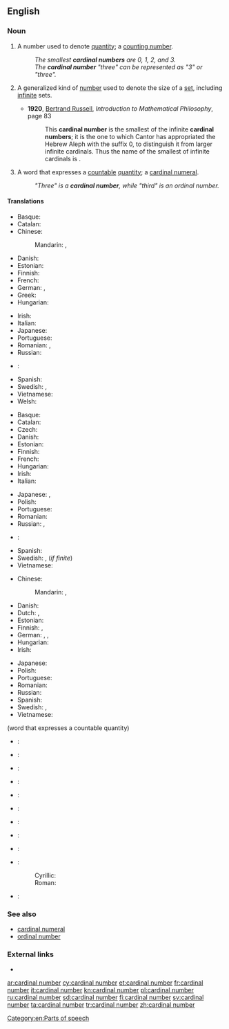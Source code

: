 ==English==

===Noun===
{{en-noun|head=[[cardinal]] [[number]]}}

# A number used to denote [[quantity]]; a [[counting number]].
#: ''The smallest '''cardinal numbers''' are 0, 1, 2, and 3.''
#: ''The '''cardinal number''' "three" can be represented as "3" or "three".''
# {{context|mathematics|lang=en}} A generalized kind of [[number]] used to denote the size of a [[set]], including [[infinite]] sets.
#* '''1920''', [[w:Bertrand Russell|Bertrand Russell]], ''Introduction to Mathematical Philosophy'', page 83
#*: This '''cardinal number''' is the smallest of the infinite '''cardinal numbers'''; it is the one to which Cantor has appropriated the Hebrew Aleph with the suffix 0, to distinguish it from larger infinite cardinals.  Thus the name of the smallest of infinite cardinals is {{term||<sub>0</sub>א|lang=he}}.
# {{context|grammar|lang=en}} A word that expresses a [[countable]] [[quantity]]; a [[cardinal numeral]].
#: ''"Three" is a '''cardinal number''', while "third" is an ordinal number.''
<!--Does this definition differ in any essential sense from the first definition?-->
<!--Yes; in the most essential way possible.-->

====Translations====
{{trans-top|number denoting quantity}}
* Basque: {{t|eu|zenbaki kardinal}}
* Catalan: {{t|ca|nombre cardinal|m}}
* Chinese:
*: Mandarin: {{t|cmn|基數|sc=Hani}}, {{t+|cmn|基数|tr=jīshù|sc=Hani}}
* Danish: {{t|da|kardinaltal|n}}
* Estonian: {{t|et|kardinaalarv}}
* Finnish: {{t+|fi|kardinaaliluku}}
* French: {{t|fr|nombre cardinal|m}}
* German: {{t+|de|Kardinalzahl|f}}, {{t+|de|Grundzahl|f}}
* Greek: {{t|el|απόλυτος αριθμός|m|tr=apólytos arithmós|sc=Grek}}
* Hungarian: {{t|hu|tőszám}}
{{trans-mid}}
* Irish: {{t|ga|bunuimhir|f}}
* Italian: {{t|it|numero cardinale|m}}
* Japanese: {{t+|ja|基数|tr=きすう, kisū}}
* Portuguese: {{t|pt|número cardinal|m}}
* Romanian: {{t|ro|numeral cardinal|n}}, {{t|ro|număr cardinal|n}}
* Russian: {{t|ru|кардинальное число|n|tr=kardinál’noje čisló}}
* {{ttbc|sh}}: {{t|sh|kardinalni broj|m}}
* Spanish: {{t+|es|número cardinal|m}}
* Swedish: {{t+|sv|kardinaltal|n}}, {{t+|sv|grundtal|n}}
* Vietnamese: {{t|vi|số đếm}}
* Welsh: {{t+|cy|rhif prifol}}
{{trans-bottom}}

{{trans-top|number used to denote the size of a set}}
* Basque: {{t|eu|zenbaki kardinal}}
* Catalan: {{t|ca|nombre cardinal|m}}
* Czech: {{t|cs|kardinální číslo|n}}
* Danish: {{t|da|kardinaltal|n}}
* Estonian: {{t|et|hulga võimsus}}
* Finnish: {{t+|fi|kardinaaliluku}}
* French: {{t|fr|nombre cardinal|m}}
* Hungarian: {{t+|hu|számosság}}
* Irish: {{t|ga|bunuimhir|f}}
* Italian: {{t|it|numero cardinale|m}}
{{trans-mid}}
* Japanese: {{t|ja|集合数|tr=しゅうごうすう, shūgōsū}}, {{t+|ja|基数|tr=きすう, kisū|sc=Jpan}}
* Polish: {{t|pl|liczba kardynalna|f}}
* Portuguese: {{t|pt|número cardinal|m}}
* Romanian: {{t|ro|numeral cardinal|n}}
* Russian: {{t|ru|мощность множества|f|tr=móščnost’ mnóžestva}}, {{t|ru|кардинальное число|n|tr=kardinál’noje čisló}}
* {{ttbc|sh}}: {{t|sh|kardinalni broj|m}}
* Spanish: {{t+|es|número cardinal|m}}
* Swedish: {{t+|sv|kardinaltal|n}}, {{t+|sv|grundtal|n}} (''if finite'')
* Vietnamese: {{t+|vi|số lượng}}
{{trans-bottom}}

{{trans-top|word that expresses a countable quantity}}
* Chinese:
*: Mandarin: {{t|cmn|純數|sc=Hani}}, {{t|cmn|纯数|tr=chúnshù|sc=Hani}}
* Danish: {{t|da|kardinaltal|n}}
* Dutch: {{t+|nl|hoofdtelwoord|n}}, {{t|nl|bepaald telwoord|n}}
* Estonian: {{t|et|põhiarv}}
* Finnish: {{t|fi|perusluku}}, {{t+|fi|kardinaaliluku}}
* German: {{t|de|Grundzahlwort|n}}, {{t|de|bestimmtes Zahlwort|n}}, {{t+|de|Kardinalzahl|f}}
* Hungarian: {{t|hu|tőszámnév}}
* Irish: {{t|ga|bunuimhir|f}}
{{trans-mid}}
* Japanese: {{t+|ja|基数|tr=きすう, kisū}}
* Polish: {{t|pl|liczebnik główny|m}}
* Portuguese: {{t+|pt|numeral cardinal}}
* Romanian: {{t|ro|numeral cardinal}}
* Russian: {{t+|ru|количественное числительное|n|tr=kolíčestvennoje čislítel’noje}}
* Spanish: {{t|es|adjetivo cardinal|m}}
* Swedish: {{t+|sv|kardinaltal|n}}, {{t+|sv|grundtal|n}}
* Vietnamese: {{t|vi|số đếm}}
{{trans-bottom}}

{{checktrans-top}}
(word that expresses a countable quantity)
* {{ttbc|eu}}: {{t|eu|zenbaki kardinal}}
* {{ttbc|bn}}: {{t|bn|অঙ্কবাচক সংখ্যা|sc=Beng}}
* {{ttbc|sh}}: {{t|sh|glavni broj|m}}
* {{ttbc|ca}}: {{t|ca|nombre cardinal|m}}
* {{ttbc|sh}}: {{t|sh|kardinalni broj|m}}
* {{ttbc|fr}}: {{t|fr|nombre cardinal|m}}
{{trans-mid}}
* {{ttbc|is}}: {{t+|is|höfuðtala}}
* {{ttbc|io}}: {{t|io|kardinala nombro}}
* {{ttbc|la}}: {{t|la|cardinale}}
* {{ttbc|sh}}:
*: Cyrillic: {{t|sh|главни број|m|sc=Cyrl}}
*: Roman: {{t|sh|glavni broj|m}}
* {{ttbc|sl}}: {{t|sl|kardinalno število|n}}
{{trans-bottom}}

===See also===
* [[cardinal numeral]]
* [[ordinal number]]

===External links===
* {{pedialite}}

[[Category:en:Parts of speech]]

[[ar:cardinal number]]
[[cy:cardinal number]]
[[et:cardinal number]]
[[fr:cardinal number]]
[[it:cardinal number]]
[[kn:cardinal number]]
[[pl:cardinal number]]
[[ru:cardinal number]]
[[sd:cardinal number]]
[[fi:cardinal number]]
[[sv:cardinal number]]
[[ta:cardinal number]]
[[tr:cardinal number]]
[[zh:cardinal number]]